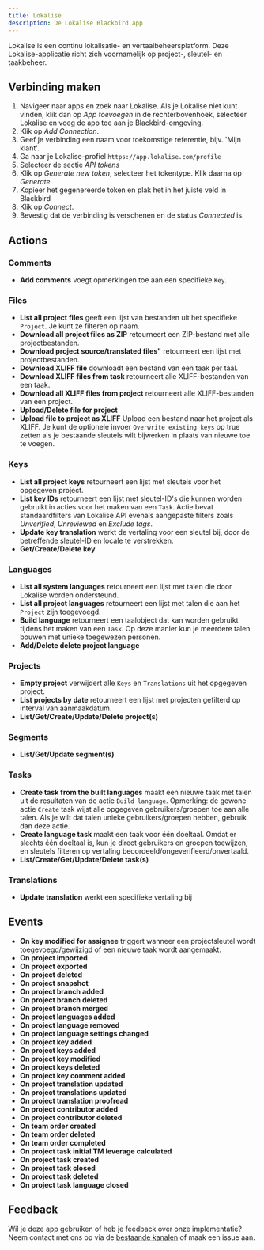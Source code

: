 ```yaml
---
title: Lokalise
description: De Lokalise Blackbird app
---
```


<LinkCard title="View on Github" target="_blank" href="https://github.com/bb-io/Lokalise" icon="github" />

Lokalise is een continu lokalisatie- en vertaalbeheersplatform. Deze Lokalise-applicatie richt zich voornamelijk op project-, sleutel- en taakbeheer.

## Verbinding maken

1. Navigeer naar apps en zoek naar Lokalise. Als je Lokalise niet kunt vinden, klik dan op _App toevoegen_ in de rechterbovenhoek, selecteer Lokalise en voeg de app toe aan je Blackbird-omgeving.
2. Klik op _Add Connection_.
3. Geef je verbinding een naam voor toekomstige referentie, bijv. 'Mijn klant'.
4. Ga naar je Lokalise-profiel `https://app.lokalise.com/profile`
5. Selecteer de sectie _API tokens_
6. Klik op _Generate new token_, selecteer het tokentype. Klik daarna op _Generate_
7. Kopieer het gegenereerde token en plak het in het juiste veld in Blackbird
8. Klik op _Connect_.
9. Bevestig dat de verbinding is verschenen en de status _Connected_ is.

## Actions

### Comments

- **Add comments** voegt opmerkingen toe aan een specifieke `Key`.

### Files

- **List all project files** geeft een lijst van bestanden uit het specifieke `Project`. Je kunt ze filteren op naam.
- **Download all project files as ZIP** retourneert een ZIP-bestand met alle projectbestanden.
- **Download project source/translated files"** retourneert een lijst met projectbestanden.
- **Download XLIFF file** downloadt een bestand van een taak per taal.
- **Download XLIFF files from task** retourneert alle XLIFF-bestanden van een taak.
- **Download all XLIFF files from project** retourneert alle XLIFF-bestanden van een project.
- **Upload/Delete file for project**
- **Upload file to project as XLIFF** Upload een bestand naar het project als XLIFF. Je kunt de optionele invoer `Overwrite existing keys` op true zetten als je bestaande sleutels wilt bijwerken in plaats van nieuwe toe te voegen.

### Keys

- **List all project keys** retourneert een lijst met sleutels voor het opgegeven project.
- **List key IDs** retourneert een lijst met sleutel-ID's die kunnen worden gebruikt in acties voor het maken van een `Task`. Actie bevat standaardfilters van Lokalise API evenals aangepaste filters zoals _Unverified_, _Unreviewed_ en _Exclude tags_.
- **Update key translation** werkt de vertaling voor een sleutel bij, door de betreffende sleutel-ID en locale te verstrekken.
- **Get/Create/Delete key**

### Languages

- **List all system languages** retourneert een lijst met talen die door Lokalise worden ondersteund.
- **List all project languages** retourneert een lijst met talen die aan het `Project` zijn toegevoegd.
- **Build language** retourneert een taalobject dat kan worden gebruikt tijdens het maken van een `Task`. Op deze manier kun je meerdere talen bouwen met unieke toegewezen personen.
- **Add/Delete delete project language**

### Projects

- **Empty project** verwijdert alle `Keys` en `Translations` uit het opgegeven project.
- **List projects by date** retourneert een lijst met projecten gefilterd op interval van aanmaakdatum.
- **List/Get/Create/Update/Delete project(s)**

### Segments

- **List/Get/Update segment(s)**

### Tasks

- **Create task from the built languages** maakt een nieuwe taak met talen uit de resultaten van de actie `Build language`. Opmerking: de gewone actie `Create` task wijst alle opgegeven gebruikers/groepen toe aan alle talen. Als je wilt dat talen unieke gebruikers/groepen hebben, gebruik dan deze actie.
- **Create language task** maakt een taak voor één doeltaal. Omdat er slechts één doeltaal is, kun je direct gebruikers en groepen toewijzen, en sleutels filteren op vertaling beoordeeld/ongeverifieerd/onvertaald.
- **List/Create/Get/Update/Delete task(s)**

### Translations

- **Update translation** werkt een specifieke vertaling bij

## Events

- **On key modified for assignee** triggert wanneer een projectsleutel wordt toegevoegd/gewijzigd of een nieuwe taak wordt aangemaakt.
- **On project imported**
- **On project exported**
- **On project deleted**
- **On project snapshot**
- **On project branch added**
- **On project branch deleted**
- **On project branch merged**
- **On project languages added**
- **On project language removed**
- **On project language settings changed**
- **On project key added**
- **On project keys added**
- **On project key modified**
- **On project keys deleted**
- **On project key comment added**
- **On project translation updated**
- **On project translations updated**
- **On project translation proofread**
- **On project contributor added**
- **On project contributor deleted**
- **On team order created**
- **On team order deleted**
- **On team order completed**
- **On project task initial TM leverage calculated**
- **On project task created**
- **On project task closed**
- **On project task deleted**
- **On project task language closed**

## Feedback

Wil je deze app gebruiken of heb je feedback over onze implementatie? Neem contact met ons op via de [bestaande kanalen](https://www.blackbird.io/) of maak een issue aan.